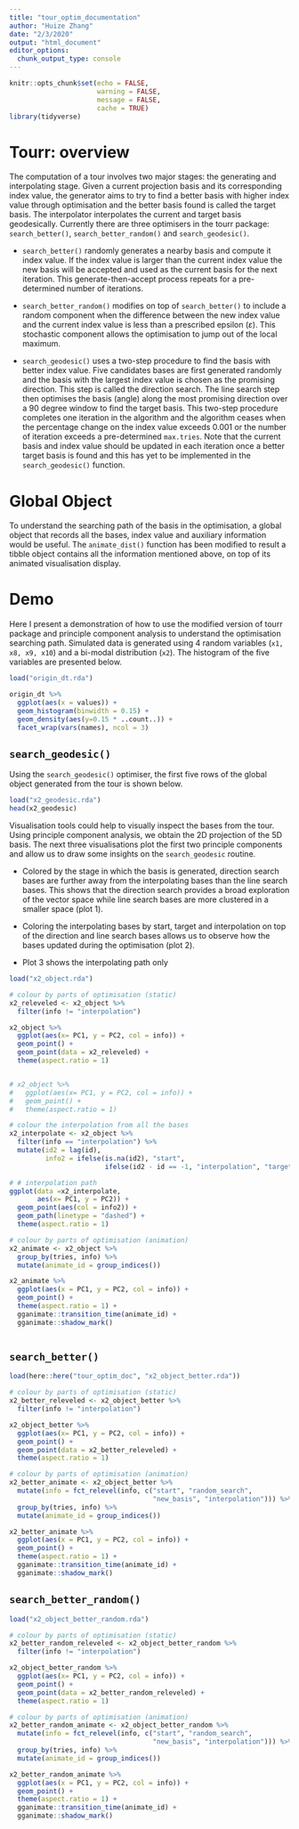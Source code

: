 ```yaml
---
title: "tour_optim_documentation"
author: "Huize Zhang"
date: "2/3/2020"
output: "html_document"
editor_options: 
  chunk_output_type: console
---
```


```r
knitr::opts_chunk$set(echo = FALSE, 
                      warning = FALSE, 
                      message = FALSE, 
                      cache = TRUE)
library(tidyverse)
```

# Tourr: overview

The computation of a tour involves two major stages: the generating and interpolating stage. Given a current projection basis and its corresponding index value, the generator aims to try to find a better basis with higher index value through optimisation and the better basis found is called the target basis. The interpolator interpolates the current and target basis geodesically. Currently there are three optimisers in the tourr package: `search_better()`, `search_better_random()` and `search_geodesic()`. 

- `search_better()` randomly generates a nearby basis and compute it index value. If the index value is larger than the current index value the new basis will be accepted and used as the current basis for the next iteration. This generate-then-accept process repeats for a pre-determined number of iterations. 

- `search_better_random()` modifies on top of `search_better()` to include a random component when the difference between the new index value and the current index value is less than a prescribed epsilon ($\varepsilon$). This stochastic component allows the optimisation to jump out of the local maximum.

- `search_geodesic()` uses a two-step procedure to find the basis with better index value. Five candidates bases are first generated randomly and the basis with the largest index value is chosen as the promising direction. This step is called the direction search. The line search step then optimises the basis (angle) along the most promising direction over a 90 degree window to find the target basis.  This two-step procedure completes one iteration in the algorithm and the algorithm ceases when the percentage change on the index value exceeds 0.001 or the number of iteration exceeds a pre-determined `max.tries`. Note that the current basis and index value should be updated in each iteration once a better target basis is found and this has yet to be implemented in the `search_geodesic()` function. 


# Global Object
To understand the searching path of the basis in the optimisation, a global object that records all the bases, index value and auxiliary information would be useful. The `animate_dist()` function has been modified to result a tibble object contains all the information mentioned above, on top of its animated visualisation display. 


# Demo
Here I present a demonstration of how to use the modified version of tourr package and principle component analysis to understand the optimisation searching path. Simulated data is generated using 4 random variables (`x1, x8, x9, x10`) and a bi-modal distribution (`x2`). The histogram of the five variables are presented below. 

```r
load("origin_dt.rda")

origin_dt %>%
  ggplot(aes(x = values)) +
  geom_histogram(binwidth = 0.15) +
  geom_density(aes(y=0.15 * ..count..)) +
  facet_wrap(vars(names), ncol = 3)
```


## `search_geodesic()`

Using the `search_geodesic()` optimiser, the first five rows of the global object generated from the tour is shown below.

```r
load("x2_geodesic.rda")
head(x2_geodesic)
```

Visualisation tools could help to visually inspect the bases from the tour. Using principle component analysis, we obtain the 2D projection of the 5D basis. The next three visualisations plot the first two principle components and allow us to draw some insights on the `search_geodesic` routine. 

- Colored by the stage in which the basis is generated, direction search bases are further away from the interpolating bases than the line search bases. This shows that the direction search provides a broad exploration of the vector space while line search bases are more clustered in a smaller space (plot 1). 

- Coloring the interpolating bases by start, target and interpolation on top of the direction and line search bases allows us to observe how the bases updated during the optimisation (plot 2).

- Plot 3 shows the interpolating path only 

```r
load("x2_object.rda")

# colour by parts of optimisation (static)
x2_releveled <- x2_object %>%
  filter(info != "interpolation") 

x2_object %>%
  ggplot(aes(x= PC1, y = PC2, col = info)) +
  geom_point() +
  geom_point(data = x2_releveled) +
  theme(aspect.ratio = 1)


# x2_object %>% 
#   ggplot(aes(x= PC1, y = PC2, col = info)) +
#   geom_point() +
#   theme(aspect.ratio = 1) 
```


```r
# colour the interpolation from all the bases
x2_interpolate <- x2_object %>% 
  filter(info == "interpolation") %>% 
  mutate(id2 = lag(id),
         info2 = ifelse(is.na(id2), "start", 
                        ifelse(id2 - id == -1, "interpolation", "target")))

# # interpolation path
ggplot(data =x2_interpolate,
       aes(x= PC1, y = PC2)) +
  geom_point(aes(col = info2)) +
  geom_path(linetype = "dashed") +
  theme(aspect.ratio = 1)


```

```r

# colour by parts of optimisation (animation)
x2_animate <- x2_object %>%
  group_by(tries, info) %>%
  mutate(animate_id = group_indices())

x2_animate %>%
  ggplot(aes(x = PC1, y = PC2, col = info)) +
  geom_point() +
  theme(aspect.ratio = 1) +
  gganimate::transition_time(animate_id) +
  gganimate::shadow_mark()



```

## `search_better()`

```r
load(here::here("tour_optim_doc", "x2_object_better.rda"))

# colour by parts of optimisation (static)
x2_better_releveled <- x2_object_better %>%
  filter(info != "interpolation") 

x2_object_better %>%
  ggplot(aes(x= PC1, y = PC2, col = info)) +
  geom_point() +
  geom_point(data = x2_better_releveled) +
  theme(aspect.ratio = 1)

```


```r
# colour by parts of optimisation (animation)
x2_better_animate <- x2_object_better %>%
  mutate(info = fct_relevel(info, c("start", "random_search",
                                    "new_basis", "interpolation"))) %>%
  group_by(tries, info) %>%
  mutate(animate_id = group_indices())

x2_better_animate %>%
  ggplot(aes(x = PC1, y = PC2, col = info)) +
  geom_point() +
  theme(aspect.ratio = 1) +
  gganimate::transition_time(animate_id) +
  gganimate::shadow_mark()


```


## `search_better_random()`

```r
load("x2_object_better_random.rda")

# colour by parts of optimisation (static)
x2_better_random_releveled <- x2_object_better_random %>%
  filter(info != "interpolation") 

x2_object_better_random %>%
  ggplot(aes(x= PC1, y = PC2, col = info)) +
  geom_point() +
  geom_point(data = x2_better_random_releveled) +
  theme(aspect.ratio = 1)
```


```r
# colour by parts of optimisation (animation)
x2_better_random_animate <- x2_object_better_random %>%
  mutate(info = fct_relevel(info, c("start", "random_search",
                                    "new_basis", "interpolation"))) %>%
  group_by(tries, info) %>%
  mutate(animate_id = group_indices())

x2_better_random_animate %>%
  ggplot(aes(x = PC1, y = PC2, col = info)) +
  geom_point() +
  theme(aspect.ratio = 1) +
  gganimate::transition_time(animate_id) +
  gganimate::shadow_mark()
```



